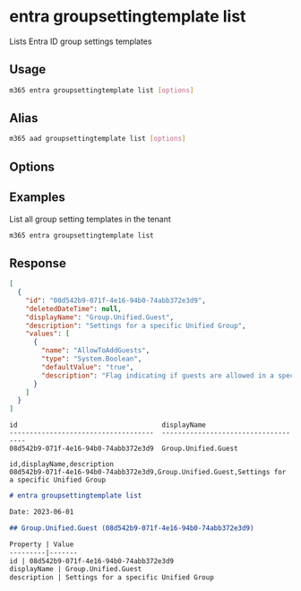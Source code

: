 
# entra groupsettingtemplate list

Lists Entra ID group settings templates

## Usage

```sh
m365 entra groupsettingtemplate list [options]
```

## Alias

```sh
m365 aad groupsettingtemplate list [options]
```

## Options

<Global />

## Examples

List all group setting templates in the tenant

```sh
m365 entra groupsettingtemplate list
```

## Response

<Tabs>
  <TabItem value="JSON">

  ```json
  [
    {
      "id": "08d542b9-071f-4e16-94b0-74abb372e3d9",
      "deletedDateTime": null,
      "displayName": "Group.Unified.Guest",
      "description": "Settings for a specific Unified Group",
      "values": [
        {
          "name": "AllowToAddGuests",
          "type": "System.Boolean",
          "defaultValue": "true",
          "description": "Flag indicating if guests are allowed in a specific Unified Group."
        }
      ]
    }
  ]
  ```

  </TabItem>
  <TabItem value="Text">

  ```text
  id                                    displayName
  ------------------------------------  ------------------------------------
  08d542b9-071f-4e16-94b0-74abb372e3d9  Group.Unified.Guest
  ```

  </TabItem>
  <TabItem value="CSV">

  ```csv
  id,displayName,description
  08d542b9-071f-4e16-94b0-74abb372e3d9,Group.Unified.Guest,Settings for a specific Unified Group
  ```

  </TabItem>
  <TabItem value="Markdown">

  ```md
  # entra groupsettingtemplate list

  Date: 2023-06-01

  ## Group.Unified.Guest (08d542b9-071f-4e16-94b0-74abb372e3d9)

  Property | Value
  ---------|-------
  id | 08d542b9-071f-4e16-94b0-74abb372e3d9
  displayName | Group.Unified.Guest
  description | Settings for a specific Unified Group
  ```

  </TabItem>
</Tabs>